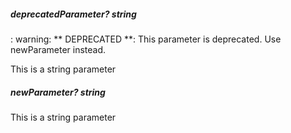 ##### **deprecatedParameter?** string
: warning: ** DEPRECATED **: This parameter is deprecated. Use newParameter instead.

This is a string parameter

##### **newParameter?** string
This is a string parameter

